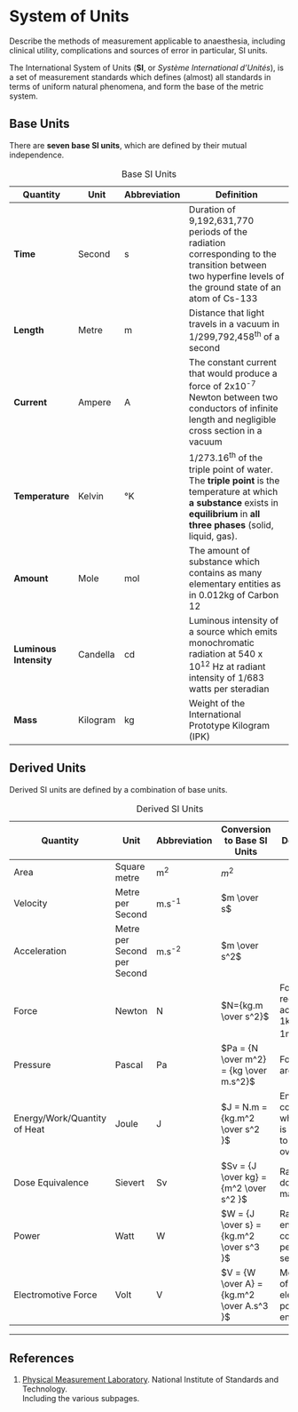 # System of Units

:::ANZCA
Describe the methods of measurement applicable to anaesthesia, including clinical utility, complications and sources of error in particular, SI units.
:::

The International System of Units (**SI**, or *Système International d'Unités*), is a set of  measurement standards which defines (almost) all standards in terms of uniform natural phenomena, and form the base of the metric system. 

## Base Units

There are **seven base SI units**, which are defined by their mutual independence.

: Base SI Units

| Quantity               | Unit     | Abbreviation | Definition                                                                                                                                                                          |
|------------------------|----------|--------------|-------------------------------------------------------------------------------------------------------------------------------------------------------------------------------------|
| **Time**               | Second   | s            | Duration of 9,192,631,770 periods of the radiation corresponding to the transition between two hyperfine levels of the ground state of an atom of Cs-133                            |
| **Length**             | Metre    | m            | Distance that light travels in a vacuum in  1/299,792,458^th^ of a second                                                                                                           |
| **Current**            | Ampere   | A            | The constant current that would produce a force of 2x10^-7^ Newton between two conductors of infinite length and negligible cross section in a vacuum                               |
| **Temperature**        | Kelvin   | °K           | 1/273.16^th^ of the triple point of water. The **triple point** is the temperature at which **a substance** exists in **equilibrium** in **all three phases** (solid, liquid, gas). |
| **Amount**             | Mole     | mol          | The amount of substance which contains as many elementary entities as in 0.012kg of Carbon 12                                                                                       |
| **Luminous Intensity** | Candella | cd           | Luminous intensity of a source which emits monochromatic radiation at 540 x 10^12^ Hz at radiant intensity of 1/683 watts per steradian                                             |
| **Mass**               | Kilogram | kg           | Weight of the International Prototype Kilogram (IPK)                                                                                                                                |

## Derived Units

Derived SI units are defined by a combination of base units.

: Derived SI Units

| Quantity                     | Unit                        | Abbreviation | Conversion to Base SI Units               | Definition                                         |
|------------------------------|-----------------------------|--------------|-------------------------------------------|----------------------------------------------------|
| Area                         | Square metre                | m^2^         | $m^2$                                     |                                                    |
| Velocity                     | Metre per Second            | m.s^-1^      | $m \over s$                               |                                                    |
| Acceleration                 | Metre per Second per Second | m.s^-2^      | $m \over s^2$                             |                                                    |
| Force                        | Newton                      | N            | $N={kg.m \over s^2}$                      | Force required to accelerate 1kg at 1m.s^-2^       |
| Pressure                     | Pascal                      | Pa           | $Pa = {N \over m^2} = {kg \over m.s^2}$   | Force per area                                     |
| Energy/Work/Quantity of Heat | Joule                       | J            | $J = N.m = {kg.m^2 \over s^2 }$           | Energy converted when 1N is applied to 1kg over 1m |
| Dose Equivalence             | Sievert                     | Sv           | $Sv = {J \over kg} = {m^2 \over s^2 }$    | Radiation dose per mass                            |
| Power                        | Watt                        | W            | $W = {J \over s} = {kg.m^2 \over s^3 }$   | Rate of energy conversion per second               |
| Electromotive Force          | Volt                        | V            | $V = {W \over A} = {kg.m^2 \over A.s^3 }$ | Measure of electrical potential energy             |

---

## References

1. [Physical Measurement Laboratory](http://physics.nist.gov/). National Institute of Standards and Technology.\
Including the various subpages.